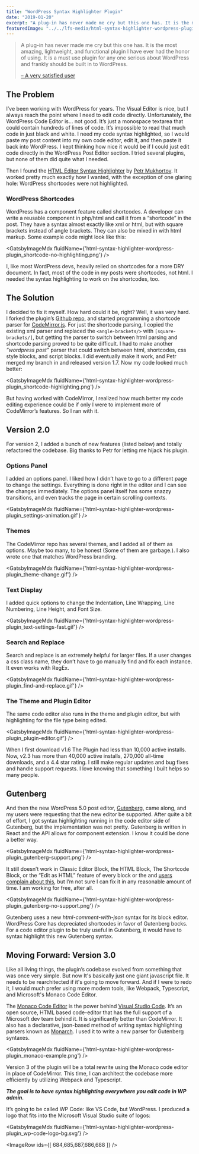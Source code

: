 ```yaml
---
title: "WordPress Syntax Highlighter Plugin"
date: "2019-01-20"
excerpt: "A plug-in has never made me cry but this one has. It is the most amazing, lightweight, and functional plugin I have ever had the honor of using. It is a must use plugin for any one serious about WordPress and frankly should be built in to WordPress"
featuredImage: "../../lfs-media/html-syntax-highlighter-wordpress-plugin_header.jpg"
---
```



> A plug-in has never made me cry but this one has. It is the most amazing, lightweight, and functional plugin I have ever had the honor of using. It is a must use plugin for any one serious about WordPress and frankly should be built in to WordPress.
> 
> [– A very satisfied user](https://wordpress.org/support/topic/a-plug-in-has-never-made-me-cry/)

## The Problem

I’ve been working with WordPress for years. The Visual Editor is nice, but I always reach the point where I need to edit code directly. Unfortunately, the WordPress Code Editor is… not good. It’s just a monospace textarea that could contain hundreds of lines of code. It’s impossible to read that much code in just black and white. I need my code syntax highlighted, so I would paste my post content into my own code editor, edit it, and then paste it back into WordPress. I kept thinking how nice it would be if I could just edit code directly in the WordPress Post Editor section. I tried several plugins, but none of them did quite what I needed.

Then I found the [HTML Editor Syntax Highlighter](https://wordpress.org/plugins/html-editor-syntax-highlighter/) by [Petr Mukhortov](https://www.mukhortov.com/). It worked pretty much exactly how I wanted, with the exception of one glaring hole: WordPress shortcodes were not highlighted.

### WordPress Shortcodes

WordPress has a component feature called shortcodes. A developer can write a reusable component in php/html and call it from a “shortcode” in the post. They have a syntax almost exactly like xml or html, but with square brackets instead of angle brackets. They can also be mixed in with html markup. Some example code might look like this:

<GatsbyImageMdx fluidName={'html-syntax-highlighter-wordpress-plugin_shortcode-no-highlighting.png'} />

I, like most WordPress devs, heavily relied on shortcodes for a more DRY document. In fact, most of the code in my posts were shortcodes, not html. I needed the syntax highlighting to work on the shortcodes, too.

## The Solution

I decided to fix it myself. How hard could it be, right? Well, it was very hard. I forked the plugin’s [Github repo](https://github.com/mukhortov/HESH-WordPress-Plugin), and started programming a shortcode parser for [CodeMirror.js](https://codemirror.net/doc/manual.html#modeapi). For just the shortcode parsing, I copied the existing xml parser and replaced the `<angle-brackets/>` with `[square-brackets/]`, but getting the parser to switch between html parsing and shortcode parsing proved to be quite difficult. I had to make another _“wordpress post”_ parser that could switch between html, shortcodes, css style blocks, and script blocks. I did eventually make it work, and Petr merged my branch in and released version 1.7. Now my code looked much better:

<GatsbyImageMdx fluidName={'html-syntax-highlighter-wordpress-plugin_shortcode-highlighting.png'} />

But having worked with CodeMirror, I realized how much better my code editing experience could be if only I were to implement more of CodeMirror’s features. So I ran with it.

## Version 2.0

For version 2, I added a bunch of new features (listed below) and totally refactored the codebase. Big thanks to Petr for letting me hijack his plugin.

### Options Panel

I added an options panel. I liked how I didn’t have to go to a different page to change the settings. Everything is done right in the editor and I can see the changes immediately. The options panel itself has some snazzy transitions, and even tracks the page in certain scrolling contexts.

<GatsbyImageMdx fluidName={'html-syntax-highlighter-wordpress-plugin_settings-animation.gif'} />

### Themes

The CodeMirror repo has several themes, and I added all of them as options. Maybe too many, to be honest (Some of them are garbage.). I also wrote one that matches WordPress branding.

<GatsbyImageMdx fluidName={'html-syntax-highlighter-wordpress-plugin_theme-change.gif'} />

### Text Display

I added quick options to change the Indentation, Line Wrapping, Line Numbering, Line Height, and Font Size.

<GatsbyImageMdx fluidName={'html-syntax-highlighter-wordpress-plugin_text-settings-fast.gif'} />

### Search and Replace

Search and replace is an extremely helpful for larger files. If a user changes a css class name, they don’t have to go manually find and fix each instance. It even works with RegEx.

<GatsbyImageMdx fluidName={'html-syntax-highlighter-wordpress-plugin_find-and-replace.gif'} />

### The Theme and Plugin Editor

The same code editor also runs in the theme and plugin editor, but with highlighting for the file type being edited.

<GatsbyImageMdx fluidName={'html-syntax-highlighter-wordpress-plugin_plugin-editor.gif'} />

When I first download v1.6 The Plugin had less than 10,000 active installs. Now, v2.3 has more than 40,000 active installs, 270,000 all-time downloads, and a 4.4 star rating. I still make regular updates and bug fixes and handle support requests. I love knowing that something I built helps so many people.

## Gutenberg

And then the new WordPress 5.0 post editor, [Gutenberg](https://wordpress.org/gutenberg/), came along, and my users were requesting that the new editor be supported. After quite a bit of effort, I got syntax highlighting running in the code editor side of Gutenberg, but the implementation was not pretty. Gutenberg is written in React and the API allows for component extension. I know it could be done a better way.

<GatsbyImageMdx fluidName={'html-syntax-highlighter-wordpress-plugin_gutenberg-support.png'} />

It still doesn’t work in Classic Editor Block, the HTML Block, The Shortcode Block, or the “Edit as HTML” feature of every block or the and [users complain about this](https://wordpress.org/support/topic/not-working-with-gutenberg-5/), but I’m not sure I can fix it in any reasonable amount of time. I am working for free, after all.

<GatsbyImageMdx fluidName={'html-syntax-highlighter-wordpress-plugin_gutenberg-no-support.png'} />

Gutenberg uses a new _html-comment-with-json_ syntax for its block editor. WordPress Core has depreciated shortcodes in favor of Gutenberg bocks. For a code editor plugin to be truly useful in Gutenberg, it would have to syntax highlight this new Gutenberg syntax.

## Moving Forward: Version 3.0

Like all living things, the plugin’s codebase evolved from something that was once very simple. But now It's basically just one giant javascript file. It needs to be rearchitected if it's going to move forward. And if I were to redo it, I would much prefer using more modern tools, like Webpack, Typescript, and Microsoft's Monaco Code Editor.

The [Monaco Code Editor](https://microsoft.github.io/monaco-editor/) is the power behind [Visual Studio Code](https://code.visualstudio.com/). It’s an open source, HTML based code-editor that has the full support of a Microsoft dev team behind it. It is significantly better than CodeMirror. It also has a declarative, json-based method of writing syntax highlighting parsers known as [Monarch](https://microsoft.github.io/monaco-editor/monarch.html). I used it to write a new parser for Gutenberg syntaxes.

<GatsbyImageMdx fluidName={'html-syntax-highlighter-wordpress-plugin_monaco-example.png'} />

Version 3 of the plugin will be a total rewrite using the Monaco code editor in place of CodeMirror. This time, I can architect the codebase more efficiently by utilizing Webpack and Typescript.

_**The goal is to have syntax highlighting everywhere you edit code in WP admin.**_

It’s going to be called WP Code: like VS Code, but WordPress. I produced a logo that fits into the Microsoft Visual Studio suite of logos:

<GatsbyImageMdx fluidName={'html-syntax-highlighter-wordpress-plugin_wp-code-logo-bg.svg'} />

<ImageRow ids={[ 684,685,687,686,688 ]} />

